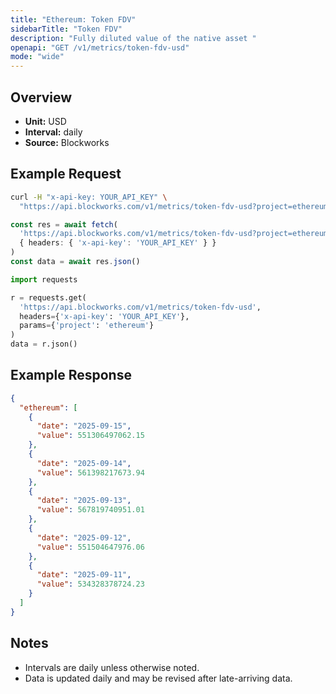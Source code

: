```yaml
---
title: "Ethereum: Token FDV"
sidebarTitle: "Token FDV"
description: "Fully diluted value of the native asset "
openapi: "GET /v1/metrics/token-fdv-usd"
mode: "wide"
---
```


## Overview

- **Unit:** USD
- **Interval:** daily
- **Source:** Blockworks

## Example Request

<CodeGroup>

```bash cURL
curl -H "x-api-key: YOUR_API_KEY" \
  "https://api.blockworks.com/v1/metrics/token-fdv-usd?project=ethereum"
```

```typescript TypeScript
const res = await fetch(
  'https://api.blockworks.com/v1/metrics/token-fdv-usd?project=ethereum',
  { headers: { 'x-api-key': 'YOUR_API_KEY' } }
)
const data = await res.json()
```

```python Python
import requests

r = requests.get(
  'https://api.blockworks.com/v1/metrics/token-fdv-usd',
  headers={'x-api-key': 'YOUR_API_KEY'},
  params={'project': 'ethereum'}
)
data = r.json()
```

</CodeGroup>

## Example Response

```json
{
  "ethereum": [
    {
      "date": "2025-09-15",
      "value": 551306497062.15
    },
    {
      "date": "2025-09-14",
      "value": 561398217673.94
    },
    {
      "date": "2025-09-13",
      "value": 567819740951.01
    },
    {
      "date": "2025-09-12",
      "value": 551504647976.06
    },
    {
      "date": "2025-09-11",
      "value": 534328378724.23
    }
  ]
}
```

## Notes
- Intervals are daily unless otherwise noted.
- Data is updated daily and may be revised after late-arriving data.